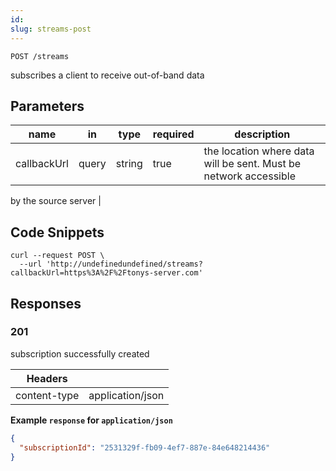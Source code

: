 ```yaml
---
id:
slug: streams-post
---
```


```
POST /streams
```

subscribes a client to receive out-of-band data

## Parameters

| name        | in    | type   | required | description                                                      |
| ----------- | ----- | ------ | -------- | ---------------------------------------------------------------- |
| callbackUrl | query | string | true     | the location where data will be sent. Must be network accessible |

by the source server
|

## Code Snippets

```shell title="Shell + Curl"
curl --request POST \
  --url 'http://undefinedundefined/streams?callbackUrl=https%3A%2F%2Ftonys-server.com'
```

## Responses

### 201

subscription successfully created

| Headers      |                  |
| ------------ | ---------------- |
| content-type | application/json |

**Example `response` for `application/json`**

```json
{
  "subscriptionId": "2531329f-fb09-4ef7-887e-84e648214436"
}
```
